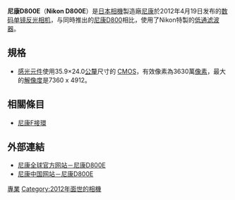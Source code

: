 {{expand|time=2014-01-20T09:53:41+00:00}}
{{unreferenced|time=2014-01-20T09:53:41+00:00}}
{{noteTA|G1=IT
|1=zh-hans:数码单镜反光相机;zh-hk:數碼單鏡反光相機;zh-tw:數位單眼相機;
}}
{{Infobox_Digicam 
|  model   = Nikon D800E
|  image =  
|  kind   = [[数码单镜反光相机|数码单镜反光相机]]
|  sensor   = 35.9毫米 x 24.0毫米 [[CMOS|CMOS]]，无低通滤波器设计
|  res = 7360像素 x 4912像素（36.3百万[[像素|像素]]）
|  lens = 可更换（[[尼康F接環|尼康F接環]])
|  viewfinder = 光学五棱镜，约100%视野率
|  storage = [[CompactFlash|CompactFlash]] [[SDHC|SDHC]]
|  shutter =  電子式垂直移動焦平面快門
|  shutterRange = 1/8000-30 秒（以1/3、1/2 或1 EV 为步长进行微调）、[[B快門|B快門]]、X250
|  metering =  使用91K (91,000)像素RGB 感应器的TTL 曝光测光
|  emode         = 带有柔性程序的程序自动（P）；快门优先自动（S）；光圈优先自动（A）；手动（M）
|  mmode = 矩阵测光，中央-{zh-tw:重點;zh-cn:侧重}-测光，点测光
| WB = 自动（2 种类型）、白炽灯、荧光灯（7 种类型）、晴天、闪光灯、阴天、背阴、手动预设（最多可保存4 个值）、选择色温（2500 K-10000 K），全部都可进行微调。
|  farea = 尼康高级Multi-CAM 3500FX 自动对焦感应器模组，具备TTL 相位侦测、微调、51 个对焦点（包括15 个十字型感应器）和AF 辅助照明器（范围约为0.5-3 m）
|  fmode = S （单张拍摄）、CL （低速连拍）、CH （高速连拍）、Q （安静快门释放）、（自拍）、MUP （反光板弹起）
|  cont =  使用EN-EL15电池-图像区域：FX/5:4;CL:1-4fps,CH:4fps -图像区域：DX/1.2x;CL:1-5 fps,CH:5fps，使用其它电源时 -图像区域：FX/5:4;CL:1-4fps,CH:4fps -图像区域：1.2x;CL:1-5fps,CH:5fps -图像区域：DX;CL:1-5fps,CH:6fps
|  speedRange = 以1/3、1/2 或1EV 为步长在ISO 100-6400 之间进行微调。可在ISO 100 的基础上约减少0.3、0.5、0.7 或1EV （相当于ISO 50），或者在ISO 6400的基础上约增加0.3、0.5、0.7、1 或2EV（相当于ISO 25600）；自动ISO 感光度控制可用
|  rearLCD = 8cm/3.2 英寸、约92.1 万画点（VGA）、170°可视角度、约100% 画面覆盖率的TFT LCD 显示屏，可通过环境亮度感应器自动控制显示屏亮度
|  weight = 约1000 g（带电池和SD 存储卡，但不包括机身盖）；约900 g （仅照相机机身）
|   obp           = 另购的MB-D12 多功能电池匣可容纳一块尼康EN-EL15 锂离子可充电电池或8节AA碱性电池、镍氢电池或锂电池。
|  battery = [[锂离子电池|锂离子电池]] EN-EL15
|  price = 2999.95[[美元|美元]] 
|   madeIn        = 
}}
'''尼康D800E'''（'''Nikon D800E'''）是[[日本|日本]][[相機|相機]]製造廠[[尼康|尼康]]於2012年4月19日发布的[[数码单镜反光相机|数码单镜反光相机]]，与同時推出的[[尼康D800|尼康D800]]相比，使用了Nikon特製的[[低通滤波器|低通滤波器]]。

==規格==
*[[感光元件|感光元件]]使用35.9×24.0[[公釐|公釐]]尺寸的 [[CMOS|CMOS]]，有效像素為3630萬[[像素|像素]]，最大的[[解像度|解像度]]是7360 x 4912。

==相關條目==
* [[尼康F接環|尼康F接環]]

==外部連結==
{{Commonscat|Nikon D800E}}
*[http://imaging.nikon.com/products/imaging/lineup/digitalcamera/slr/d800e/index.htm 尼康全球官方网站－尼康D800E]{{dead link|date=2017年12月 |bot=InternetArchiveBot |fix-attempted=yes }}{{en}}
*[http://www.nikon.com.cn/sc_CN/product_details.page?DCRPath=templatedata/sc_CN/saleable_product_information/data/Digital%20SLR%20Cameras/D800e.xml&CategoryID=glxlveht&currentTab=&currentLink= 尼康中国网站－尼康D800E] {{Wayback|url=http://www.nikon.com.cn/sc_CN/product_details.page?DCRPath=templatedata%2Fsc_CN%2Fsaleable_product_information%2Fdata%2FDigital%20SLR%20Cameras%2FD800e.xml&CategoryID=glxlveht&currentTab=&currentLink= |date=20160305023512 }}{{zh}}

{{Nikon Digital Camera List}}
{{全画幅数码单镜反光相机}}
{{DSLR cameras with movie mode}}

[[Category:尼康數位單眼相機|專業]]
[[Category:2012年面世的相機|Category:2012年面世的相機]]